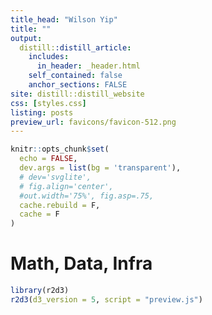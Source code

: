 ```yaml
---
title_head: "Wilson Yip"
title: ""
output:
  distill::distill_article:
    includes: 
      in_header: _header.html
    self_contained: false
    anchor_sections: FALSE
site: distill::distill_website
css: [styles.css]
listing: posts
preview_url: favicons/favicon-512.png
---
```


```r
knitr::opts_chunk$set(
  echo = FALSE,
  dev.args = list(bg = 'transparent'),
  # dev='svglite',
  # fig.align='center',
  #out.width='75%', fig.asp=.75,
  cache.rebuild = F,
  cache = F
)
```



<div class='index-title' style="">
<h1>
Math, Data, Infra
</h1>
</div>


<script src="https://d3js.org/d3.v6.js"></script>
<script src="https://cdn.jsdelivr.net/npm/mathjs@11.9.1/lib/browser/math.min.js"></script>

<div class="banner">

```r
library(r2d3)
r2d3(d3_version = 5, script = "preview.js")
```

</div>

